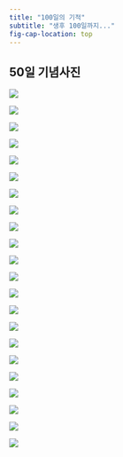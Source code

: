 ```yaml
---
title: "100일의 기적"
subtitle: "생후 100일까지..."
fig-cap-location: top
---
```


## 50일 기념사진

::: {layout-ncol="2"}
![](images/55.jpeg)

![](images/56.jpeg)

![](images/57.jpeg)

![](images/58.jpeg)

![](images/59.jpeg)

![](images/60.jpeg)

![](images/61.jpeg)

![](images/62.jpeg)

![](images/63.jpeg)
:::

![](images/64.jpeg)

::: {layout-ncol="2"}
![](images/65.jpeg)

![](images/66.jpeg)

![](images/67.jpeg)

![](images/68.jpeg)

![](images/69.jpeg)

![](images/70.jpeg)
:::

![](images/71.jpeg)

::: {layout-ncol="2"}
![](images/72.jpeg)

![](images/73.jpeg)

![](images/74.jpeg)

![](images/75.jpeg)
:::

![](images/76.jpeg)
